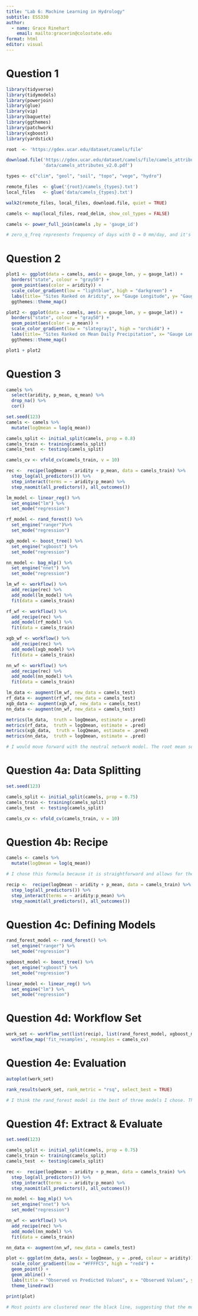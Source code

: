 ```yaml
---
title: "Lab 6: Machine Learning in Hydrology"
subtitle: ESS330
author:
  - name: Grace Rinehart
    email: mailto:gracerin@colostate.edu
format: html
editor: visual
---
```


# Question 1
```r
library(tidyverse)
library(tidymodels)
library(powerjoin)
library(glue)
library(vip)
library(baguette)
library(ggthemes)
library(patchwork)
library(xgboost)
library(yardstick)

root  <- 'https://gdex.ucar.edu/dataset/camels/file'

download.file('https://gdex.ucar.edu/dataset/camels/file/camels_attributes_v2.0.pdf', 
              'data/camels_attributes_v2.0.pdf')

types <- c("clim", "geol", "soil", "topo", "vege", "hydro")

remote_files  <- glue('{root}/camels_{types}.txt')
local_files   <- glue('data/camels_{types}.txt')

walk2(remote_files, local_files, download.file, quiet = TRUE)

camels <- map(local_files, read_delim, show_col_types = FALSE) 

camels <- power_full_join(camels ,by = 'gauge_id')

# zero_q_freq represents frequency of days with Q = 0 mm/day, and it's measured as a percent.
```

# Question 2
```r
plot1 <- ggplot(data = camels, aes(x = gauge_lon, y = gauge_lat)) +
  borders("state", colour = "gray50") +
  geom_point(aes(color = aridity)) +
  scale_color_gradient(low = "lightblue", high = "darkgreen") +
  labs(title= "Sites Ranked on Aridity", x= "Gauge Longitude", y= "Gauge Latitude" ) +
  ggthemes::theme_map() 

plot2 <- ggplot(data = camels, aes(x = gauge_lon, y = gauge_lat)) +
  borders("state", colour = "gray50") +
  geom_point(aes(color = p_mean)) +
  scale_color_gradient(low = "slategray1", high = "orchid4") +
  labs(title= "Sites Ranked on Mean Daily Precipitation", x= "Gauge Longitude", y= "Gauge Latitude" ) +
  ggthemes::theme_map()

plot1 + plot2
```

# Question 3
```r
camels %>%
  select(aridity, p_mean, q_mean) %>% 
  drop_na() %>%
  cor()

set.seed(123)
camels <- camels %>%
  mutate(logQmean = log(q_mean))

camels_split <- initial_split(camels, prop = 0.8)
camels_train <- training(camels_split)
camels_test  <- testing(camels_split)

camels_cv <- vfold_cv(camels_train, v = 10)

rec <-  recipe(logQmean ~ aridity + p_mean, data = camels_train) %>%
  step_log(all_predictors()) %>%
  step_interact(terms = ~ aridity:p_mean) %>%
  step_naomit(all_predictors(), all_outcomes())

lm_model <- linear_reg() %>%
  set_engine("lm") %>%
  set_mode("regression")

rf_model <- rand_forest() %>%
  set_engine("ranger")%>%
  set_mode("regression")

xgb_model <- boost_tree() %>%
  set_engine("xgboost") %>%
  set_mode("regression")

nn_model <- bag_mlp() %>%
  set_engine("nnet") %>%
  set_mode("regression")

lm_wf <- workflow() %>%
  add_recipe(rec) %>%
  add_model(lm_model) %>%
  fit(data = camels_train) 

rf_wf <- workflow() %>%
  add_recipe(rec) %>%
  add_model(rf_model) %>%
  fit(data = camels_train) 

xgb_wf <- workflow() %>%
  add_recipe(rec) %>%
  add_model(xgb_model) %>%
  fit(data = camels_train)

nn_wf <- workflow() %>%
  add_recipe(rec) %>%
  add_model(nn_model) %>%
  fit(data = camels_train)

lm_data <- augment(lm_wf, new_data = camels_test)
rf_data <- augment(rf_wf, new_data = camels_test)
xgb_data <- augment(xgb_wf, new_data = camels_test)
nn_data <- augment(nn_wf, new_data = camels_test)

metrics(lm_data,  truth = logQmean, estimate = .pred)
metrics(rf_data,  truth = logQmean, estimate = .pred)
metrics(xgb_data,  truth = logQmean, estimate = .pred)
metrics(nn_data,  truth = logQmean, estimate = .pred)

# I would move forward with the neutral network model. The root mean squared error (RMSE) and mean absolute error (MAE) values are lower than the other models. The R squared value (RSQ) is also closer to 1. These values show that the neutral network model is more accurate than the other 3 models.
```

# Question 4a: Data Splitting
```r
set.seed(123)

camels_split <- initial_split(camels, prop = 0.75)
camels_train <- training(camels_split)
camels_test  <- testing(camels_split)

camels_cv <- vfold_cv(camels_train, v = 10)
```

# Question 4b: Recipe
```r
camels <- camels %>%
  mutate(logQmean = log(q_mean))

# I chose this formula because it is straightforward and allows for the normalization of the skewed q_mean data. This formula also works well with regression models.

recip <-  recipe(logQmean ~ aridity + p_mean, data = camels_train) %>%
  step_log(all_predictors()) %>%
  step_interact(terms = ~ aridity:p_mean) %>%
  step_naomit(all_predictors(), all_outcomes())
```

# Question 4c: Defining Models
```r
rand_forest_model <- rand_forest() %>%
  set_engine("ranger") %>%
  set_mode("regression")

xgboost_model <- boost_tree() %>%
  set_engine("xgboost") %>%
  set_mode("regression")

linear_model <- linear_reg() %>%
  set_engine("lm") %>%
  set_mode("regression")
```

# Question 4d: Workflow Set
```r
work_set <- workflow_set(list(recip), list(rand_forest_model, xgboost_model, linear_model)) %>%
  workflow_map('fit_resamples', resamples = camels_cv)
```

# Question 4e: Evaluation
```r
autoplot(work_set)

rank_results(work_set, rank_metric = "rsq", select_best = TRUE)

# I think the rand_forest model is the best of three models I chose. The root mean squared error (RMSE) is lower than the other models, and the R squared value (RSQ) is closer to 1. While all of the models had very similar results, the rand_forest model has more ideal values associated with it.
```

# Question 4f: Extract & Evaluate
```r
set.seed(123)

camels_split <- initial_split(camels, prop = 0.75)
camels_train <- training(camels_split)
camels_test  <- testing(camels_split)

rec <-  recipe(logQmean ~ aridity + p_mean, data = camels_train) %>%
  step_log(all_predictors()) %>%
  step_interact(terms = ~ aridity:p_mean) %>%
  step_naomit(all_predictors(), all_outcomes())

nn_model <- bag_mlp() %>%
  set_engine("nnet") %>%
  set_mode("regression")

nn_wf <- workflow() %>%
  add_recipe(rec) %>%
  add_model(nn_model) %>%
  fit(data = camels_train)

nn_data <- augment(nn_wf, new_data = camels_test)

plot <- ggplot(nn_data, aes(x = logQmean, y = .pred, colour = aridity)) +
  scale_color_gradient(low = "#FFFFC5", high = "red4") +
  geom_point() +
  geom_abline() +
  labs(title = "Observed vs Predicted Values", x = "Observed Values", y = "Predicted Values") +
  theme_linedraw()

print(plot)

# Most points are clustered near the black line, suggesting that the model generally performs well. While many points are close to the line, there is some noticeable deviation, especially in lower observed values on the left. Some points fall far below the line, indicating that the model underestimates certain observed values, while some points are far above the line, showing that the model also overestimates certain values.
```

